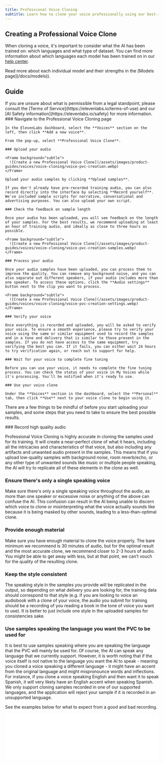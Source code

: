 ```yaml
---
title: Professional Voice Cloning
subtitle: Learn how to clone your voice professionally using our best-in-class models.
---
```


## Creating a Professional Voice Clone

When cloning a voice, it's important to consider what the AI has been trained on: which languages and what type of dataset. You can find more information about which languages each model has been trained on in our [help center](https://help.elevenlabs.io/hc/en-us/articles/17883183930129-What-models-do-you-offer-and-what-is-the-difference-between-them).

<Info>
  Read more about each individual model and their strengths in the [Models page](/docs/models)).
</Info>

## Guide

<Warning>
  If you are unsure about what is permissible from a legal standpoint, please consult the [Terms of
  Service](https://elevenlabs.io/terms-of-use) and our [AI Safety
  information](https://elevenlabs.io/safety) for more information.
</Warning>

<Steps>
    ### Navigate to the Professional Voice Cloning page

    In the ElevenLabs dashboard, select the **Voices** section on the left, then click **Add a new voice**.

    From the pop-up, select **Professional Voice Clone**.

    ### Upload your audio

    <Frame background="subtle">
      ![Create a new Professional Voice Clone](/assets/images/product-guides/voices/voice-cloning/voice-pvc-creation.webp)
    </Frame>

    Upload your audio samples by clicking **Upload samples**.

    If you don't already have pre-recorded training audio, you can also record directly into the interface by selecting **Record yourself**. We've included sample scripts for narrative, conversational and advertising purposes. You can also upload your own script.

    ### Check the feedback on sample length

    Once your audio has been uploaded, you will see feedback on the length of your samples. For the best results, we recommend uploading at least an hour of training audio, and ideally as close to three hours as possible.

    <Frame background="subtle">
      ![Create a new Professional Voice Clone](/assets/images/product-guides/voices/voice-cloning/voice-pvc-creation-samples.webp)
    </Frame>

    ### Process your audio

    Once your audio samples have been uploaded, you can process them to improve the quality. You can remove any background noise, and you can also separate out different speakers, if your audio includes more than one speaker. To access these options, click the **Audio settings** button next to the clip you want to process.

    <Frame background="subtle">
      ![Create a new Professional Voice Clone](/assets/images/product-guides/voices/voice-cloning/voice-pvc-creation-settings.webp)
    </Frame>

    ### Verify your voice

    Once everything is recorded and uploaded, you will be asked to verify your voice. To ensure a smooth experience, please try to verify your voice using the same or similar equipment used to record the samples and in a tone and delivery that is similar to those present in the samples. If you do not have access to the same equipment, try verifying the best you can. If it fails, you can either wait 24 hours to try verification again, or reach out to support for help.

    ### Wait for your voice to complete fine tuning

    Before you can use your voice, it needs to complete the fine tuning process. You can check the status of your voice in My Voices while it's processing. You'll be notified when it's ready to use.

    ### Use your voice clone

    Under the **Voices** section in the dashboard, select the **Personal** tab, then click **Use** next to your voice clone to begin using it.

</Steps>

There are a few things to be mindful of before you start uploading your samples, and some steps that you need to take to ensure the best possible results.

<Steps>
  ### Record high quality audio

Professional Voice Cloning is highly accurate in cloning the samples used for its training. It will create a near-perfect clone of what it hears, including all the intricacies and characteristics of that voice, but also including any artifacts and unwanted audio present in the samples. This means that if you upload low-quality samples with background noise, room reverb/echo, or any other type of unwanted sounds like music or multiple people speaking, the AI will try to replicate all of these elements in the clone as well.

### Ensure there's only a single speaking voice

Make sure there's only a single speaking voice throughout the audio, as more than one speaker or excessive noise or anything of the above can confuse the AI. This confusion can result in the AI being unable to discern which voice to clone or misinterpreting what the voice actually sounds like because it is being masked by other sounds, leading to a less-than-optimal clone.

### Provide enough material

Make sure you have enough material to clone the voice properly. The bare minimum we recommend is 30 minutes of audio, but for the optimal result and the most accurate clone, we recommend closer to 2-3 hours of audio. You might be able to get away with less, but at that point, we can’t vouch for the quality of the resulting clone.

### Keep the style consistent

The speaking style in the samples you provide will be replicated in the output, so depending on what delivery you are looking for, the training data should correspond to that style (e.g. if you are looking to voice an audiobook with a clone of your voice, the audio you submit for training should be a recording of you reading a book in the tone of voice you want to use). It is better to just include one style in the uploaded samples for consistencies sake.

### Use samples speaking the language you want the PVC to be used for

It is best to use samples speaking where you are speaking the language that the PVC will mainly be used for. Of course, the AI can speak any language that we currently support. However, it is worth noting that if the voice itself is not native to the language you want the AI to speak - meaning you cloned a voice speaking a different language - it might have an accent from the original language and might mispronounce words and inflections. For instance, if you clone a voice speaking English and then want it to speak Spanish, it will very likely have an English accent when speaking Spanish. We only support cloning samples recorded in one of our supported languages, and the application will reject your sample if it is recorded in an unsupported language.

</Steps>

See the examples below for what to expect from a good and bad recording.

<iframe
  width="100%"
  height={90}
  frameBorder="no"
  scrolling="no"
  src={`https://elevenlabs.io/player/index.html?title=Good%20example&small=true&preview=true&audioSrc=https%3A%2F%2Fstorage.googleapis.com%2Feleven-public-cdn%2Faudio%2Fdocs%2Fgood_example.wav`}
/>
<iframe
  width="100%"
  height={90}
  frameBorder="no"
  scrolling="no"
  src={`https://elevenlabs.io/player/index.html?title=Bad%20example&small=true&preview=true&audioSrc=https%3A%2F%2Fstorage.googleapis.com%2Feleven-public-cdn%2Faudio%2Fdocs%2Fbad_example.wav`}
/>

For now, we only allow you to clone your own voice. You will be asked to go through a verification process before submitting your fine-tuning request.

## Tips and suggestions

<AccordionGroup>
  <Accordion title="Professional Recording Equipment">
    #### Professional Recording Equipment

    Use high-quality recording equipment for optimal results as the AI will clone everything about the audio. High-quality input = high-quality output. Any microphone will work, but an XLR mic going into a dedicated audio interface would be our recommendation. A few general recommendations on low-end would be something like an Audio Technica AT2020 or a Rode NT1 going into a Focusrite interface or similar.

  </Accordion>
  <Accordion title="Use a Pop-Filter">
    #### Use a Pop-Filter

    Use a Pop-Filter when recording. This will minimize plosives when recording.

  </Accordion>
  <Accordion title="Microphone Distance">
    #### Microphone Distance

    Position yourself at the right distance from the microphone - approximately two fists away from the mic is recommended, but it also depends on what type of recording you want.

  </Accordion>
  <Accordion title="Noise-Free Recording">
    #### Noise-Free Recording

    Ensure that the audio input doesn't have any interference, like background music or noise. The AI cloning works best with clean, uncluttered audio.

  </Accordion>
  <Accordion title="Room Acoustics">
    #### Room Acoustics

    Preferably, record in an acoustically-treated room. This reduces unwanted echoes and background noises, leading to clearer audio input for the AI. You can make something temporary using a thick duvet or quilt to dampen the recording space.

  </Accordion>
  <Accordion title="Audio Pre-processing">
    #### Audio Pre-processing

    Consider editing your audio beforehand if you're aiming for a specific sound you want the AI to output. For instance, if you want a polished podcast-like output, pre-process your audio to match that quality, or if you have long pauses or many "uhm"s and "ahm"s between words as the AI will mimic those as well.

  </Accordion>
  <Accordion title="Volume Control">
    #### Volume Control

    Maintain a consistent volume that's loud enough to be clear but not so loud that it causes distortion. The goal is to achieve a balanced and steady audio level. The ideal would be between -23dB and -18dB RMS with a true peak of -3dB.

  </Accordion>
  <Accordion title="Sufficient Audio Length">
    #### Sufficient Audio Length

    Provide at least 30 minutes of high-quality audio that follows the above guidelines for best results - preferably closer to 2+ hours of audio. The more quality data you can feed into the AI, the better the voice clone will be. The number of samples is irrelevant; the total runtime is what matters. However, if you plan to upload multiple hours of audio, it is better to split it into multiple ~30-minute samples. This makes it easier to upload.

  </Accordion>
</AccordionGroup>
